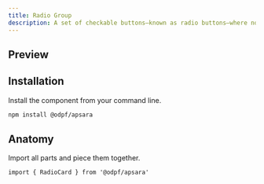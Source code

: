 ```yaml
---
title: Radio Group
description: A set of checkable buttons—known as radio buttons—where no more than one of the buttons can be checked at a time.
---
```

## Preview

<Preview>
  <Flex
    css={{
      flexDirection: "column",
      alignItems: "center",
      gap: "$3",
    }}
  >
  </Flex>
</Preview>

## Installation

Install the component from your command line.

```bash
npm install @odpf/apsara
```


## Anatomy
Import all parts and piece them together.

```tsx outline=true
import { RadioCard } from '@odpf/apsara'
```
